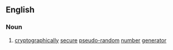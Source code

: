 ==English==

===Noun===
{{en-noun}}

# {{lb|en|cryptography}} [[cryptographically]] [[secure]] [[pseudo-random]] [[number]] [[generator]]